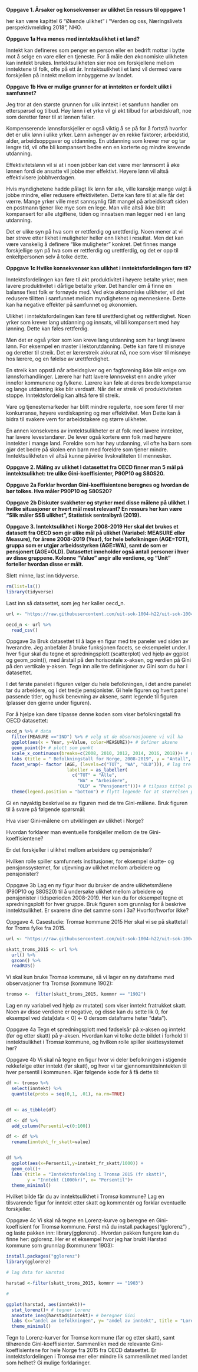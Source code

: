 **Oppgave 1. Årsaker og konsekvenser av ulikhet En ressurs til oppgave 1**

her kan være kapittel 6 "Økende ulikhet" i "Verden og oss, Næringslivets perspektivmelding 2018", NHO.

**Oppgave 1a Hva menes med inntektsulikhet i et land?**

Inntekt kan defineres som penger en person eller en bedrift mottar i bytte mot å selge en vare eller en tjeneste. For å måle den økonomiske ulikheten kan inntekt brukes. Inntektsulikheten sier noe om forskjellene mellom inntektene til folk, ofte på ett år. Inntektsulikhet i et land vil dermed være forskjellen på inntekt mellom innbyggerne av landet.

**Oppgave 1b Hva er mulige grunner for at inntekten er fordelt ulikt i samfunnet?**

Jeg tror at den største grunnen for ulik inntekt i et samfunn handler om etterspørsel og tilbud. Høy lønn i et yrke vil gi økt tilbud for arbeidskraft, noe som deretter fører til at lønnen faller.

Kompenserende lønnsforskjeller er også viktig å se på for å fortstå hvorfor det er ulik lønn i ulike yrker. Lønn avhenger av en rekke faktorer; arbeidstid, alder, arbeidsoppgaver og utdanning. En utdanning som krever mer og tar lengre tid, vil ofte bli kompansert bedre enn en korterte og mindre krevende utdanning.

Effektivitetslønn vil si at i noen jobber kan det være mer lønnsomt å øke lønnen fordi de ansatte vil jobbe mer effektivt. Høyere lønn vil altså effektivisere jobbhverdagen.

Hvis myndighetene hadde pålagt lik lønn for alle, ville kanskje mange valgt å jobbe mindre, eller redusere effektiviteten. Dette kan føre til at alle får det værre. Mange yrker ville mest sannsynlig fått mangel på arbeidskraft siden en postmann tjener like mye som en lege. Man ville altså ikke blitt kompansert for alle utgiftene, tiden og innsatsen man legger ned i en lang utdanning.

Det er ulike syn på hva som er rettferdig og urettferdig. Noen mener at vi bør streve etter likhet i muligheter heller enn likhet i resultat. Men det kan være vanskelig å definere "like muligheter" konkret. Det finnes mange forskjellige syn på hva som er rettferdig og urettferdig, og det er opp til enkeltpersonen selv å tolke dette.

**Oppgave 1c Hvilke konsekvenser kan ulikhet i inntektsfordelingen føre til?**

Inntektsfordelingen kan føre til økt produktivitet i høyere betalte yrker, men lavere produktivitet i dårlige betalte yrker. Det handler om å finne en balanse flest folk er fornøyde med. Ved økte økonomiske ulikheter, vil det redusere tilitten i samfunnet mellom myndighetene og menneskene. Dette kan ha negative effekter på samfunnet og økonomien.

Ulikhet i inntektsfordelingen kan føre til urettferdighet og rettferdighet. Noen yrker som krever lang utdanning og innsats, vil bli kompansert med høy lønning. Dette kan føles rettferdig.

Men det er også yrker som kan kreve lang utdanning som har langt lavere lønn. For eksempel en master i lektorutdanning. Dette kan føre til misnøye og deretter til streik. Det er lærerstreik akkurat nå, noe som viser til misnøye hos lærere, og en følelse av urettferdighet.

En streik kan oppstå når arbeidsgiver og en fagforening ikke blir enige om lønnsforhandlinger. Lærere har hatt lavere lønnsvekst enn andre yrker innefor kommunene og fylkene. Lærere kan føle at deres brede kompetanse og lange utdanning ikke blir verdsatt. Når det er streik vil produktiviteten stoppe. Inntektsfordelig kan altså føre til streik.

Vare og tjenestemarkeder har blitt mindre regulerte, noe som fører til mer konkurranse, høyere verdiskapning og mer effektivitet. Men Dette kan å bidra til svakere vern for arbeidstakere og større ulikheter.

En annen konsekvens av inntektsulikheter er at folk med lavere inntekter, har lavere levestandarer. De lever også kortere enn folk med høyere inntekter i mange land. Foreldre som har høy utdanning, vil ofte ha barn som gjør det bedre på skolen enn barn med foreldre som tjener mindre. Inntektsulikheten vil altså kunne påvirke livskvaliteten til mennesker.

**Oppgave 2. Måling av ulikhet I datasettet fra OECD finner man 5 mål på inntektsulikhet: tre ulike Gini-koeffisienter, P90P10 og S80S20.**

**Oppgave 2a Forklar hvordan Gini-koeffisientene beregnes og hvordan de bør tolkes. Hva måler P90P10 og S80S20?**

**Oppgave 2b Diskuter svakheter og styrker med disse målene på ulikhet. I hvilke situasjoner er hvert mål mest relevant? En ressurs her kan være "Slik måler SSB ulikhet", Statistisk sentralbyrå (2019).**

**Oppgave 3. Inntektsulikhet i Norge 2008-2019 Her skal det brukes et datasett fra OECD som gir ulike mål på ulikhet (Variabel: MEASURE eller Measure), for årene 2008-2019 (Year), for hele befolkningen (AGE=TOT), gruppa som er utgjør arbeidsstyrken (AGE=WA), samt de som er pensjonert (AGE=OLD). Datasettet inneholder også antall personer i hver av disse gruppene. Kolonne "Value" angir alle verdiene, og "Unit" forteller hvordan disse er målt.**

Slett minne, last inn tidyverse.

```r
rm(list=ls())
library(tidyverse)
```

Last inn så datasettet, som jeg her kaller oecd_n.

```r
url <- "https://raw.githubusercontent.com/uit-sok-1004-h22/uit-sok-1004-h22.github.io/main/data/oecd_data_nor.csv"

oecd_n <- url %>% 
  read_csv()
```

Oppgave 3a Bruk datasettet til å lage en figur med tre paneler ved siden av hverandre. Jeg anbefaler å bruke funksjonen facets, se eksempelet under. I hver figur skal du tegne et spredningsplott (scatterplot) ved hjelp av ggplot og geom_point(), med årstall på den horisontale x-aksen, og verdien på Gini på den vertikale y-aksen. Tegn inn alle tre definisjoner av Gini som du har i datasettet.

I det første panelet i figuren velger du hele befolkningen, i det andre panelet tar du arbeidere, og i det tredje pensjonister. Gi hele figuren og hvert panel passende titler, og husk benevning av aksene, samt legende til figuren (plasser den gjerne under figuren).

For å hjelpe kan dere tilpasse denne koden som viser befolkningstall fra OECD datasettet:

```r
oecd_n %>% # data
  filter(MEASURE =="IND") %>% # velg ut de observasjonene vi vil ha
  ggplot(aes(x = Year, y=Value, color=MEASURE))+ # definer aksene
  geom_point()+ # plott som punkt
  scale_x_continuous(breaks=c(2008, 2010, 2012, 2014, 2016, 2018))+ # unngår at årstall blir gjort om til desimal
  labs (title = " Befolkningstall for Norge, 2008-2019", y = "Antall", x= "År")+ # tittel på figuren og benevning av aksene
  facet_wrap(~ factor (AGE, (levels=c("TOT", "WA", "OLD"))), # lag tre paneler etter alder i fornuftig rekkefølge med passende titler 
                       labeller = as_labeller(
                         c("TOT" = "Alle", 
                           "WA" = "Arbeidere", 
                           "OLD" = "Pensjonert")))+ # tilpass tittel på panelene
  theme(legend.position = "bottom") # flytt legende for at størrelsen på plottene blir bra
```

Gi en nøyaktig beskrivelse av figuren med de tre Gini-målene. Bruk figuren til å svare på følgende spørsmål:

Hva viser Gini-målene om utviklingen av ulikhet i Norge?

Hvordan forklarer man eventuelle forskjeller mellom de tre Gini-koeffisientene?

Er det forskjeller i ulikhet mellom arbeidere og pensjonister?

Hvilken rolle spiller samfunnets institusjoner, for eksempel skatte- og pensjonssystemet, for utjevning av ulikhet mellom arbeidere og pensjonister?

Oppgave 3b Lag en ny figur hvor du bruker de andre ulikhetsmålene (P90P10 og S80S20) til å undersøke ulikhet mellom arbeidere og pensjonister i tidsperioden 2008-2019. Her kan du for eksempel tegne et spredningsplott for hver gruppe. Bruk figuren som grunnlag for å beskrive inntektsulikhet. Er svarene dine det samme som i 3a? Hvorfor/hvorfor ikke?

Oppgave 4. Casestudie: Tromsø kommune 2015 Her skal vi se på skattetall for Troms fylke fra 2015.

```r
url <- "https://raw.githubusercontent.com/uit-sok-1004-h22/uit-sok-1004-h22.github.io/main/data/skatt_troms_2015.RDS"

skatt_troms_2015 <- url %>%
  url() %>%
  gzcon() %>% 
  readRDS()
```

Vi skal kun bruke Tromsø kommune, så vi lager en ny dataframe med observasjoner fra Tromsø (kommune 1902):

```r
tromso <-  filter(skatt_troms_2015, kommnr == "1902")
```

Lag en ny variabel ved hjelp av mutate() som viser inntekt fratrukket skatt. Noen av disse verdiene er negative, og disse kan du sette lik 0, for eksempel ved data\[data \< 0\] \<- 0 dersom dataframe heter "data").

Oppgave 4a Tegn et spredningsplott med fødselsår på x-aksen og inntekt (før og etter skatt) på y-aksen. Hvordan kan vi tolke dette bildet i forhold til inntektsulikhet i Tromsø kommune, og hvilken rolle spiller skattesystemet her?

Oppgave 4b Vi skal nå tegne en figur hvor vi deler befolkningen i stigende rekkefølge etter inntekt (før skatt), og hvor vi tar gjennomsnittsinntekten til hver persentil i kommunen. Kjør følgende kode for å få dette til:

```r
df <- tromso %>%
  select(inntekt) %>% 
  quantile(probs = seq(0,1, .01), na.rm=TRUE)


df <- as_tibble(df)

df <- df %>% 
  add_column(Persentil=c(0:100))

df <- df %>% 
  rename(inntekt_fr_skatt=value)


df %>% 
  ggplot(aes(x=Persentil,y=inntekt_fr_skatt/1000)) +
  geom_col()+
  labs (title = "Inntektsfordeling i Tromsø 2015 (fr skatt)",
        y = "Inntekt (1000kr)", x= "Persentil")+
  theme_minimal()
```

Hvilket bilde får du av inntektsulikhet i Tromsø kommune? Lag en tilsvarende figur for inntekt etter skatt og kommentér og forklar eventuelle forskjeller.

Oppgave 4c Vi skal nå tegne en Lorenz-kurve og beregne en Gini-koeffisient for Tromsø kommune. Først må du install.packages("gglorenz") , og laste pakken inn: library(gglorenz) . Hvordan pakken fungere kan du finne her: gglorenz. Her er et eksempel hvor jeg har brukt Harstad kommune som grunnlag (kommunenr 1903):

```r
install.packages("gglorenz")
library(gglorenz)
```

```r
# lag data for Harstad

harstad <-filter(skatt_troms_2015, kommnr == "1903")

#

ggplot(harstad, aes(inntekt))+
  stat_lorenz()+ # tegner Lorenz
  annotate_ineq(harstad$inntekt)+ # beregner Gini
  labs (x="andel av befolkningen", y= "andel av inntekt", title = "Lorenz-kurve, Harstad kommune 2015")+
  theme_minimal()
```

Tegn to Lorenz-kurver for Tromsø kommune (før og etter skatt), samt tilhørende Gini-koeffisienter. Sammenlikn med de relevante Gini-koeffisientene for hele Norge fra 2015 fra OECD datasettet. Er inntektsfordelingen i Tromsø mer eller mindre lik sammenliknet med landet som helhet? Gi mulige forklaringer.
